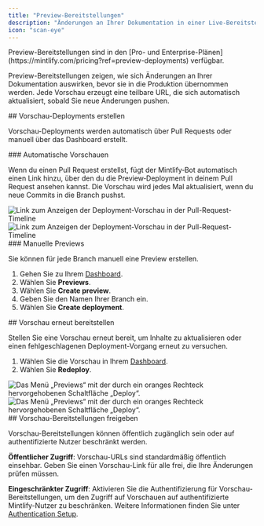 ```yaml
---
title: "Preview-Bereitstellungen"
description: "Änderungen an Ihrer Dokumentation in einer Live-Bereitstellung prüfen"
icon: "scan-eye"
---
```


<Info>
  Preview-Bereitstellungen sind in den [Pro- und Enterprise-Plänen](https://mintlify.com/pricing?ref=preview-deployments) verfügbar.
</Info>

Preview-Bereitstellungen zeigen, wie sich Änderungen an Ihrer Dokumentation auswirken, bevor sie in die Produktion übernommen werden. Jede Vorschau erzeugt eine teilbare URL, die sich automatisch aktualisiert, sobald Sie neue Änderungen pushen.

<div id="creating-preview-deployments">
  ## Vorschau-Deployments erstellen
</div>

Vorschau-Deployments werden automatisch über Pull Requests oder manuell über das Dashboard erstellt.

<div id="automatic-previews">
  ### Automatische Vorschauen
</div>

Wenn du einen Pull Request erstellst, fügt der Mintlify‑Bot automatisch einen Link hinzu, über den du die Preview‑Deployment in deinem Pull Request ansehen kannst. Die Vorschau wird jedes Mal aktualisiert, wenn du neue Commits in die Branch pushst.

<Frame>
  <img src="/images/previews/preview-deployment-light.png" alt="Link zum Anzeigen der Deployment-Vorschau in der Pull-Request-Timeline" className="block dark:hidden" />

  <img src="/images/previews/preview-deployment-dark.png" alt="Link zum Anzeigen der Deployment-Vorschau in der Pull-Request-Timeline" className="hidden dark:block" />
</Frame>

<div id="manual-previews">
  ### Manuelle Previews
</div>

Sie können für jede Branch manuell eine Preview erstellen.

1. Gehen Sie zu Ihrem [Dashboard](https://dashboard.mintlify.com/).
2. Wählen Sie **Previews**.
3. Wählen Sie **Create preview**.
4. Geben Sie den Namen Ihrer Branch ein.
5. Wählen Sie **Create deployment**.

<div id="redeploying-a-preview">
  ## Vorschau erneut bereitstellen
</div>

Stellen Sie eine Vorschau erneut bereit, um Inhalte zu aktualisieren oder einen fehlgeschlagenen Deployment-Vorgang erneut zu versuchen.

1. Wählen Sie die Vorschau in Ihrem [Dashboard](https://dashboard.mintlify.com/).
2. Wählen Sie **Redeploy**.

<Frame>
  <img src="/images/previews/redeploy-preview-light.png" alt="Das Menü „Previews“ mit der durch ein oranges Rechteck hervorgehobenen Schaltfläche „Deploy“." className="block dark:hidden" />

  <img src="/images/previews/redeploy-preview-dark.png" alt="Das Menü „Previews“ mit der durch ein oranges Rechteck hervorgehobenen Schaltfläche „Deploy“." className="hidden dark:block" />
</Frame>

<div id="sharing-preview-deployments">
  ## Vorschau-Bereitstellungen freigeben
</div>

Vorschau-Bereitstellungen können öffentlich zugänglich sein oder auf authentifizierte Nutzer beschränkt werden.

**Öffentlicher Zugriff**: Vorschau-URLs sind standardmäßig öffentlich einsehbar. Geben Sie einen Vorschau-Link für alle frei, die Ihre Änderungen prüfen müssen.

**Eingeschränkter Zugriff**: Aktivieren Sie die Authentifizierung für Vorschau-Bereitstellungen, um den Zugriff auf Vorschauen auf authentifizierte Mintlify-Nutzer zu beschränken. Weitere Informationen finden Sie unter [Authentication Setup](/de/authentication-personalization/authentication-setup).